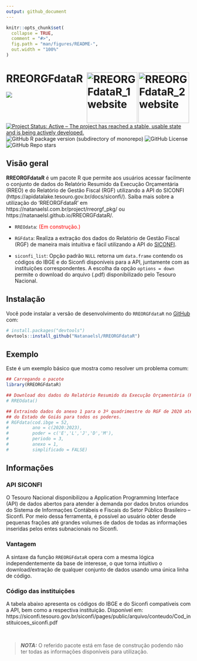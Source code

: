 ```yaml
---
output: github_document
---
```


<!-- README.md is generated from README.Rmd. Please edit that file -->


```r
knitr::opts_chunk$set(
  collapse = TRUE,
  comment = "#>",
  fig.path = "man/figures/README-",
  out.width = "100%"
)
```


# RREORGFdataR <a href="https://natanaelsl.com.br"><img src="man/figures/Logo_2.png" align="right" width="138" alt="RREORGFdataR_2 website" class="logo" style="margin-right: 5px;" /><img src="man/figures/logo.png" align="right" width="138" alt="RREORGFdataR_1 website" class="logo" /></a>

<!-- badges: start -->
<!-- [![CRAN/METACRAN Version](https://www.r-pkg.org/badges/version/geouy)](https://CRAN.R-project.org/package=geouy) -->
<!-- [![CRAN/METACRAN Total downloads](https://cranlogs.r-pkg.org/badges/grand-total/geouy?color=blue)](https://CRAN.R-project.org/package=geouy)  -->
<!-- [![CRAN/METACRAN downloads per month](https://cranlogs.r-pkg.org/badges/geouy?color=orange)](https://CRAN.R-project.org/package=geouy) -->
<!-- <br /> -->
<!-- [![AppVeyor build status](https://ci.appveyor.com/api/projects/status/github/RichDeto/geouy?branch=master&svg=true)](https://ci.appveyor.com/project/RichDeto/geouy) -->
<!-- [![R](https://github.com/Natanaelsl/NCAGEDdataR/actions/workflows/r.yml/badge.svg)](https://github.com/Natanaelsl/NCAGEDdataR/actions/workflows/r.yml) -->

[![](https://img.shields.io/badge/lifecycle-stable-brightgreen.svg)](https://lifecycle.r-lib.org/articles/stages.html#stable)
[![Project Status: Active – The project has reached a stable, usable state and is being actively developed.](https://www.repostatus.org/badges/latest/active.svg)](https://www.repostatus.org/#active)
![GitHub R package version (subdirectory of monorepo)](https://img.shields.io/github/r-package/v/Natanaelsl/RREORGFdataR)
![GitHub License](https://img.shields.io/github/license/Natanaelsl/RREORGFdataR)
![GitHub Repo stars](https://img.shields.io/github/stars/Natanaelsl/pagedreport?color=orange)
<!-- badges: end -->



## Visão geral

**RREORGFdataR** é um pacote R que permite aos usuários acessar facilmente o conjunto de dados do Relatório Resumido da Execução Orçamentária (RREO) e do Relatório de Gestão Fiscal (RGF) utilizando a API do SICONFI (https://apidatalake.tesouro.gov.br/docs/siconfi/). Saiba mais sobre a utilização do 'RREORGFdataR' em https://natanaelsl.com.br/project/rreorgf_pkg/ ou https://natanaelsl.github.io/RREORGFdataR/.

<!-- <img align="right" src="man/figures/Logo_1.png" alt="logo" width="180"><img align="right" src="man/figures/Logo_2.png" alt="logo" width="180"> -->

- `RREOdata`: <span style="color:red;">(Em construção.)</span>

- `RGFdata`: Realiza a extração dos dados do Relatório de Gestão Fiscal (RGF) de maneira mais intuitiva e fácil utilizando a API do [SICONFI](https://apidatalake.tesouro.gov.br/docs/siconfi/).

- `siconfi_list`: Opção padrão `NULL` retorna um `data.frame` contendo os códigos do IBGE e do Siconfi disponíveis para a API, juntamente com as instituições correspondentes. A escolha da opção `options = down` permite o download do arquivo (.pdf) disponibilizado pelo Tesouro Nacional.


<!-- <br /> -->


## Instalação

Você pode instalar a versão de desenvolvimento do `RREORGFdataR` no [GitHub](https://github.com/) com:

``` r
# install.packages("devtools")
devtools::install_github("Natanaelsl/RREORGFdataR")
```

<!-- --- -->

## Exemplo

Este é um exemplo básico que mostra como resolver um problema comum:

``` r
## Carregando o pacote
library(RREORGFdataR)

## Download dos dados do Relatório Resumido da Execução Orçamentária (RREO).
# RREOdata()

## Extraindo dados do anexo 1 para o 3º quadrimestre do RGF de 2020 até 2023
## do Estado de Goiás para todos os poderes.
# RGFdata(cod.ibge = 52,
#         ano = c(2020:2023),
#         poder = c('E','L','J','D','M'),
#         periodo = 3,
#         anexo = 1,
#         simplificado = FALSE)
```

<!-- --- -->

## Informações

### API SICONFI

O Tesouro Nacional disponibilizou a Application Programming Interface (API) de dados abertos para atender à demanda por dados brutos oriundos do Sistema de Informações Contábeis e Fiscais do Setor Público Brasileiro – Siconfi. Por meio dessa ferramenta, é possível ao usuário obter desde pequenas frações até grandes volumes de dados de todas as informações inseridas pelos entes subnacionais no Siconfi.


### Vantagem

A sintaxe da função `RREORGFdataR` opera com a mesma lógica independentemente da base de interesse, o que torna intuitivo o download/extração de qualquer conjunto de dados usando uma única linha de código.


### Código das instituições

A tabela abaixo apresenta os códigos do IBGE e do Siconfi compatíveis com a API, bem como a respectiva instituição. Disponível em: https://siconfi.tesouro.gov.br/siconfi/pages/public/arquivo/conteudo/Cod_instituicoes_siconfi.pdf

<br />

> **_NOTA:_**  O referido pacote está em fase de construção podendo não ter todas as informações disponíveis para utilização.
